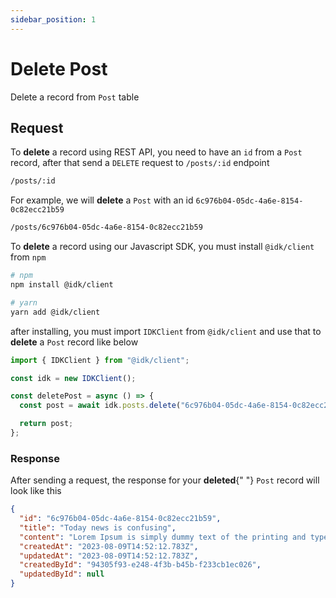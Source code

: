 ```yaml
---
sidebar_position: 1
---
```


# Delete Post


Delete a record from `Post` table

## Request

<Tabs>
  <TabItem value="rest_api" label="REST API" default>
  To <b>delete</b> a record using REST API, you need to have an <code>id</code> from a <code>Post</code> record, after that send a <code>DELETE</code> request to <code>/posts/:id</code> endpoint

```md title="[DELETE]"
/posts/:id
```

For example, we will <b>delete</b> a <code>Post</code> with an id <code>6c976b04-05dc-4a6e-8154-0c82ecc21b59</code>

```md title="[DELETE]"
/posts/6c976b04-05dc-4a6e-8154-0c82ecc21b59
```

  </TabItem>
  <TabItem value="js_sdk" label="Javascript SDK">
  To <b>delete</b> a record using our Javascript SDK, you must install <code>@idk/client</code> from <code>npm</code>

```bash
# npm
npm install @idk/client

# yarn
yarn add @idk/client
```

after installing, you must import <code>IDKClient</code> from <code>@idk/client</code> and use that to **delete** a <code>Post</code> record like below

```javascript
import { IDKClient } from "@idk/client";

const idk = new IDKClient();

const deletePost = async () => {
  const post = await idk.posts.delete("6c976b04-05dc-4a6e-8154-0c82ecc21b59");

  return post;
};
```

  </TabItem>
</Tabs>

### Response

<BrowserWindow url="/posts/6c976b04-05dc-4a6e-8154-0c82ecc21b59">

<p>
  After sending a request, the response for your <b>deleted</b>{" "}
  <code>Post</code> record will look like this
</p>

```json
{
  "id": "6c976b04-05dc-4a6e-8154-0c82ecc21b59",
  "title": "Today news is confusing",
  "content": "Lorem Ipsum is simply dummy text of the printing and typesetting industry. Lorem Ipsum has been the industry's standard dummy text ever since the 1500s, when an unknown printer took a galley of type and scrambled it to make a type specimen book. It has survived not only five centuries, but also the leap into electronic typesetting, remaining essentially unchanged. It was popularised in the 1960s with the release of Letraset sheets containing Lorem Ipsum passages, and more recently with desktop publishing software like Aldus PageMaker including versions of Lorem Ipsum.",
  "createdAt": "2023-08-09T14:52:12.783Z",
  "updatedAt": "2023-08-09T14:52:12.783Z",
  "createdById": "94305f93-e248-4f3b-b45b-f233cb1ec026",
  "updatedById": null
}
```

</BrowserWindow>
